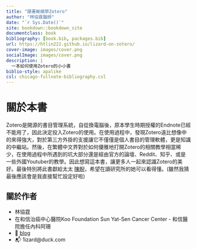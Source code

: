```yaml
---
title: "跟著蜥蜴學Zotero"
author: "林協霆醫師"
date: "`r Sys.Date()`"
site: bookdown::bookdown_site
documentclass: book
bibliography: [book.bib, packages.bib]
url: https://htlin222.github.io/lizard-on-zotero/
cover-image: images/cover.png
socialImage: images/cover.png
description: |
  一本如何使用Zotero的小小書
biblio-style: apalike
csl: chicago-fullnote-bibliography.csl
---
```


# 關於本書

Zotero是開源的書目管理系統，自從換電腦後，原本學生時期授權的Endnote已經不能用了，因此決定投入Zotero的使用。在使用過程中，發現Zotero遠比想像中的來得強大，對於第三方外掛的支援讓它不僅僅是個人書目的管理軟體，更是知識的中繼站。然後，在繁體中文界對於如何優雅地打開Zotero的相關教學相當稀少，在使用過程中所遇到的坑大部分還是經由官方的論壇、Reddit、知乎、或是一些外國Youtuber的教學。因此想寫這本書，讓更多人一起來認識Zotero的美好。最後特別將此書獻給太太 [陳睨](https://www.facebook.com/caseychen1996)，希望在讀研究所的她可以看得懂。(雖然我猜最後應該會是我直接幫忙設定好啦)

## 關於作者
* 林協霆
* 在和信治癌中心醫院Koo Foundation Sun Yat-Sen Cancer Center - 和信醫院擔任內科阿珊
* 🦎 [blog](https://htlin.site/)
* 📬 1izard@duck.com
